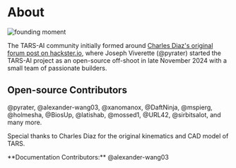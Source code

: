 

# About

<Image src="/founding.png" alt="founding moment" width={1000} height={500} />

The TARS-AI community initially formed around [Charles Diaz's original forum post on hackster.io](https://www.hackster.io/charlesdiaz/how-to-build-your-own-replica-of-tars-from-interstellar-224833), where Joseph Viverette (@pyrater) started the TARS-AI project as an open-source off-shoot in late November 2024 with a small team of passionate builders.

## Open-source Contributors
@pyrater, @alexander-wang03, @xanomanox, @DaftNinja, @mspierg, @holmesha, @BiosUp, @latishab, @mossed1, @URL42, @sirbitsalot, and many more.

Special thanks to Charles Diaz for the original kinematics and CAD model of TARS. 

<Callout type="default" emoji="👉">
  **Documentation Contributors:** @alexander-wang03
</Callout>
